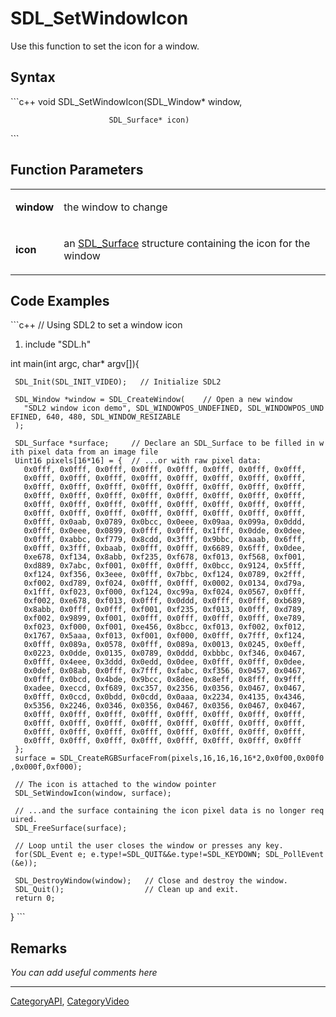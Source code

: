 <!-- pragma section-numbers off -->
<!-- pragma disable-camelcase -->

= SDL_SetWindowIcon =
Use this function to set the icon for a window.


== Syntax ==
```c++
void SDL_SetWindowIcon(SDL_Window*  window,
                       SDL_Surface* icon)
```

== Function Parameters ==
{|
|'''window'''
|the window to change
|-
|'''icon'''
|an [[SDL_Surface]] structure containing the icon for the window
|}

== Code Examples ==
```c++
// Using SDL2 to set a window icon

#include "SDL.h"

int main(int argc, char* argv[]){

  SDL_Init(SDL_INIT_VIDEO);   // Initialize SDL2

  SDL_Window *window = SDL_CreateWindow(    // Open a new window
    "SDL2 window icon demo", SDL_WINDOWPOS_UNDEFINED, SDL_WINDOWPOS_UNDEFINED, 640, 480, SDL_WINDOW_RESIZABLE
  );
  
  SDL_Surface *surface;     // Declare an SDL_Surface to be filled in with pixel data from an image file
  Uint16 pixels[16*16] = {  // ...or with raw pixel data:
    0x0fff, 0x0fff, 0x0fff, 0x0fff, 0x0fff, 0x0fff, 0x0fff, 0x0fff, 
    0x0fff, 0x0fff, 0x0fff, 0x0fff, 0x0fff, 0x0fff, 0x0fff, 0x0fff, 
    0x0fff, 0x0fff, 0x0fff, 0x0fff, 0x0fff, 0x0fff, 0x0fff, 0x0fff, 
    0x0fff, 0x0fff, 0x0fff, 0x0fff, 0x0fff, 0x0fff, 0x0fff, 0x0fff, 
    0x0fff, 0x0fff, 0x0fff, 0x0fff, 0x0fff, 0x0fff, 0x0fff, 0x0fff, 
    0x0fff, 0x0fff, 0x0fff, 0x0fff, 0x0fff, 0x0fff, 0x0fff, 0x0fff, 
    0x0fff, 0x0aab, 0x0789, 0x0bcc, 0x0eee, 0x09aa, 0x099a, 0x0ddd, 
    0x0fff, 0x0eee, 0x0899, 0x0fff, 0x0fff, 0x1fff, 0x0dde, 0x0dee, 
    0x0fff, 0xabbc, 0xf779, 0x8cdd, 0x3fff, 0x9bbc, 0xaaab, 0x6fff, 
    0x0fff, 0x3fff, 0xbaab, 0x0fff, 0x0fff, 0x6689, 0x6fff, 0x0dee, 
    0xe678, 0xf134, 0x8abb, 0xf235, 0xf678, 0xf013, 0xf568, 0xf001, 
    0xd889, 0x7abc, 0xf001, 0x0fff, 0x0fff, 0x0bcc, 0x9124, 0x5fff, 
    0xf124, 0xf356, 0x3eee, 0x0fff, 0x7bbc, 0xf124, 0x0789, 0x2fff, 
    0xf002, 0xd789, 0xf024, 0x0fff, 0x0fff, 0x0002, 0x0134, 0xd79a, 
    0x1fff, 0xf023, 0xf000, 0xf124, 0xc99a, 0xf024, 0x0567, 0x0fff, 
    0xf002, 0xe678, 0xf013, 0x0fff, 0x0ddd, 0x0fff, 0x0fff, 0xb689, 
    0x8abb, 0x0fff, 0x0fff, 0xf001, 0xf235, 0xf013, 0x0fff, 0xd789, 
    0xf002, 0x9899, 0xf001, 0x0fff, 0x0fff, 0x0fff, 0x0fff, 0xe789, 
    0xf023, 0xf000, 0xf001, 0xe456, 0x8bcc, 0xf013, 0xf002, 0xf012, 
    0x1767, 0x5aaa, 0xf013, 0xf001, 0xf000, 0x0fff, 0x7fff, 0xf124, 
    0x0fff, 0x089a, 0x0578, 0x0fff, 0x089a, 0x0013, 0x0245, 0x0eff, 
    0x0223, 0x0dde, 0x0135, 0x0789, 0x0ddd, 0xbbbc, 0xf346, 0x0467, 
    0x0fff, 0x4eee, 0x3ddd, 0x0edd, 0x0dee, 0x0fff, 0x0fff, 0x0dee, 
    0x0def, 0x08ab, 0x0fff, 0x7fff, 0xfabc, 0xf356, 0x0457, 0x0467, 
    0x0fff, 0x0bcd, 0x4bde, 0x9bcc, 0x8dee, 0x8eff, 0x8fff, 0x9fff, 
    0xadee, 0xeccd, 0xf689, 0xc357, 0x2356, 0x0356, 0x0467, 0x0467, 
    0x0fff, 0x0ccd, 0x0bdd, 0x0cdd, 0x0aaa, 0x2234, 0x4135, 0x4346, 
    0x5356, 0x2246, 0x0346, 0x0356, 0x0467, 0x0356, 0x0467, 0x0467, 
    0x0fff, 0x0fff, 0x0fff, 0x0fff, 0x0fff, 0x0fff, 0x0fff, 0x0fff, 
    0x0fff, 0x0fff, 0x0fff, 0x0fff, 0x0fff, 0x0fff, 0x0fff, 0x0fff, 
    0x0fff, 0x0fff, 0x0fff, 0x0fff, 0x0fff, 0x0fff, 0x0fff, 0x0fff, 
    0x0fff, 0x0fff, 0x0fff, 0x0fff, 0x0fff, 0x0fff, 0x0fff, 0x0fff 
  }; 
  surface = SDL_CreateRGBSurfaceFrom(pixels,16,16,16,16*2,0x0f00,0x00f0,0x000f,0xf000);

  // The icon is attached to the window pointer
  SDL_SetWindowIcon(window, surface); 
  
  // ...and the surface containing the icon pixel data is no longer required.
  SDL_FreeSurface(surface);
  
  // Loop until the user closes the window or presses any key.
  for(SDL_Event e; e.type!=SDL_QUIT&&e.type!=SDL_KEYDOWN; SDL_PollEvent(&e)); 
  
  SDL_DestroyWindow(window);   // Close and destroy the window.
  SDL_Quit();                  // Clean up and exit.
  return 0;   
 
}
```

== Remarks ==
''You can add useful comments here''


----
[[CategoryAPI]], [[CategoryVideo]]
